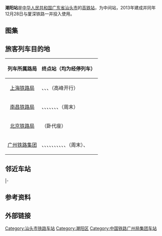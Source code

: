 {{Distinguish|朝阳站}}
{{Infobox China railway station
|车站名称=潮阳站
|图片 = Chaoyang Railway Station 2018.jpg
|图片介绍 = 潮阳站站房
|车站名称拼音 = Chaoyang
|英文名称=Chaoyang Railway Station
|车站代码 = 65878
|电报码 = CNQ
|拼音码 = CYA
|车站位置=[[广东省|广东省]][[汕头市|汕头市]][[潮阳区|潮阳区]][[谷饶镇|谷饶镇]]深洋村、仙坡村一带
|坐标 = {{coord|23|23|0.64|N|116|25|2.54|E|display=inline,title}}
|使用状态=使用中
|归属= [[广州铁路集团|广州铁路集团]]
|线路=[[厦深铁路|厦深铁路]]
|车站等级=二等站 
}}
'''潮阳站'''是[[中华人民共和国|中华人民共和国]][[广东省|广东省]][[汕头市|汕头市]]的[[高铁站|高铁站]]，为中间站，2013年建成并同年12月28日与厦深铁路一并投入使用。

==图集==
{{Gallery
|File:Chaoyang Railway Station Concourse.jpg|潮阳站站厅
|File:Chaoyang Railway Station.jpg|潮阳站
|File:D687 Passing Chaoyang Railway Station.jpg|广铁值乘的D687次高速通过潮阳站
}}

==旅客列车目的地==
{| class="wikitable sortable" style="font-size: 90%"
!列车所属路局
!终点站（均为经停列车）
|-
|<center>[[上海铁路局|上海铁路局]]
|{{站|深圳北}}、{{站|上海虹桥}}、{{站|南京}}、{{站|厦门北}}（高峰开行）
|-
|<center>[[南昌铁路局|南昌铁路局]]
|{{站|深圳北}}、{{站|厦门北}}、{{站|厦门}}、{{站|福州南}}、{{站|龙岩}}、{{站|泰宁}}、{{站|泉州}}、{{站|福鼎}}（周末）
|-
|<center>[[北京铁路局|北京铁路局]]
|{{站|厦门北}}（卧代座）
|-
|<center>[[广州铁路集团|广州铁路集团]]
|{{站|广州南}}、{{站|广州东}}、{{站|深圳北}}、{{站|香港西九龙}}、{{站|潮汕}}、{{站|厦门北}}、{{站|厦门}}、{{站|泉州}}、{{站|溫州南}}、{{站|珠海}}、{{站|莆田}}（周末）、{{站|汕头}}
|}

==邻近车站==
{{start rail box|[[中国铁路|中国铁路]]}}
|-
{{s-inop|[[潮汕站|潮汕]]|[[厦门北站|厦门北]]方向}}
{{s-line|[[厦深铁路|厦深铁路]]|[[潮阳站|潮阳站]]}}
{{s-inop|[[普宁站|普宁]]|[[深圳北站|深圳北]]方向}}
{{end box}}

==参考资料==
{{Reflist}}

==外部链接==
{{Commons category|Chaoyang Railway Station (Guangdong)}}

{{厦深铁路}}

[[Category:汕头市铁路车站|Category:汕头市铁路车站]]
[[Category:潮阳区|Category:潮阳区]]
[[Category:中国铁路广州局集团车站|Category:中国铁路广州局集团车站]]


{{广东小作品}}